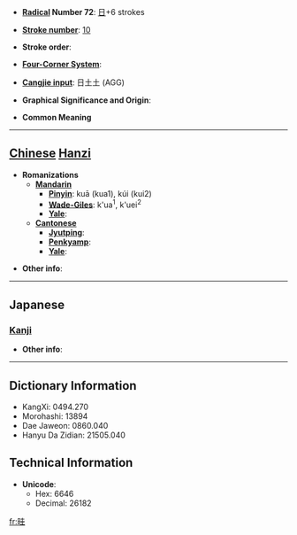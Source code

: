 * '''[[Wiktionary:Chinese radical index| Radical]] Number 72''': [[Wiktionary:Chinese radical index 日|日]]+6 strokes

* '''[[Wiktionary:Chinese total strokes index|Stroke number]]''': [[Wiktionary:Chinese total strokes index 10|10]]

* '''Stroke order''': 

* '''[[Wiktionary:Chinese four corner index|Four-Corner System]]''': 

* '''[[Wiktionary:Chinese Cangjie index|Cangjie input]]''': 日土土 (AGG)

* '''Graphical Significance and Origin''': 

* '''Common Meaning'''

----

== [[Chinese]] [[Hanzi]] ==

* '''Romanizations'''
** '''[[Mandarin]]'''
*** '''[[Pinyin]]''': kuā (kua1), kúi (kui2)
*** '''[[Wade-Giles]]''': k'ua<sup>1</sup>, k'uei<sup>2</sup>
*** '''[[Yale]]''': 
** '''[[Cantonese]]'''
*** '''[[Jyutping]]''':
*** '''[[Penkyamp]]''': 
*** '''[[Yale]]''': 

* '''Other info''': 

----

==Japanese==
===[[Kanji]]===
{{kanji|on readings=[[かい]] (kai)
|kun readings=[[わかれる]] (wakareru)
}}

* '''Other info''':  

----

== Dictionary Information ==

* KangXi: 0494.270
* Morohashi: 13894
* Dae Jaweon: 0860.040
* Hanyu Da Zidian: 21505.040

== Technical Information ==

* '''Unicode''':
** Hex: 6646
** Decimal: 26182

[[fr:晆]]